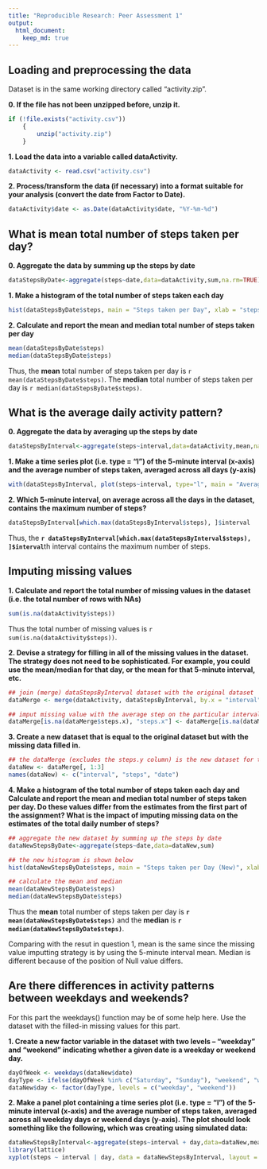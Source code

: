 ```yaml
---
title: "Reproducible Research: Peer Assessment 1"
output: 
  html_document:
    keep_md: true
---
```


## Loading and preprocessing the data
Dataset is in the same working directory called "activity.zip".

**0. If the file has not been unzipped before, unzip it.**
```r
if (!file.exists("activity.csv"))
    {
        unzip("activity.zip")
    }
```

**1. Load the data into a variable called dataActivity.**
```r
dataActivity <- read.csv("activity.csv")
```

**2. Process/transform the data (if necessary) into a format suitable for your analysis (convert the date from Factor to Date).**
```r
dataActivity$date <- as.Date(dataActivity$date, "%Y-%m-%d")
```

## What is mean total number of steps taken per day?

**0. Aggregate the data by summing up the steps by date**
```r
dataStepsByDate<-aggregate(steps~date,data=dataActivity,sum,na.rm=TRUE)
```

**1. Make a histogram of the total number of steps taken each day**
```r
hist(dataStepsByDate$steps, main = "Steps taken per Day", xlab = "steps per day")
```

**2. Calculate and report the mean and median total number of steps taken per day**
```r
mean(dataStepsByDate$steps)
median(dataStepsByDate$steps)
```

Thus, the **mean** total number of steps taken per day is `r mean(dataStepsByDate$steps)`.
The **median** total number of steps taken per day is `r median(dataStepsByDate$steps)`.

## What is the average daily activity pattern?

**0. Aggregate the data by averaging up the steps by date**
```r
dataStepsByInterval<-aggregate(steps~interval,data=dataActivity,mean,na.rm=TRUE)
```

**1. Make a time series plot (i.e. type = "l") of the 5-minute interval (x-axis) and the average number of steps taken, averaged across all days (y-axis)**
```r
with(dataStepsByInterval, plot(steps~interval, type="l", main = "Average Daily Activity"), xlab = "5-minute Interval", ylab = "Avergae Steps")
```

**2. Which 5-minute interval, on average across all the days in the dataset, contains the maximum number of steps?**
```r
dataStepsByInterval[which.max(dataStepsByInterval$steps), ]$interval
```

Thus, the **`r dataStepsByInterval[which.max(dataStepsByInterval$steps), ]$interval`**th interval contains the maximum number of steps.

## Imputing missing values

**1. Calculate and report the total number of missing values in the dataset (i.e. the total number of rows with NAs)**
```r
sum(is.na(dataActivity$steps))
```

Thus the total number of missing values is `r sum(is.na(dataActivity$steps))`.

**2. Devise a strategy for filling in all of the missing values in the dataset. The strategy does not need to be sophisticated. For example, you could use the mean/median for that day, or the mean for that 5-minute interval, etc.**
```r
## join (merge) dataStepsByInterval dataset with the original dataset
dataMerge <- merge(dataActivity, dataStepsByInterval, by.x = "interval", by.y = "interval")

## imput missing value with the average step on the particular interval
dataMerge[is.na(dataMerge$steps.x), "steps.x"] <- dataMerge[is.na(dataMerge$steps.x), "steps.y"]
```

**3. Create a new dataset that is equal to the original dataset but with the missing data filled in.**
```r
## the dataMerge (excludes the steps.y column) is the new dataset for this question
dataNew <- dataMerge[, 1:3]
names(dataNew) <- c("interval", "steps", "date")
```

**4. Make a histogram of the total number of steps taken each day and Calculate and report the mean and median total number of steps taken per day. Do these values differ from the estimates from the first part of the assignment? What is the impact of imputing missing data on the estimates of the total daily number of steps?**
```r
## aggregate the new dataset by summing up the steps by date
dataNewStepsByDate<-aggregate(steps~date,data=dataNew,sum)

## the new histogram is shown below
hist(dataNewStepsByDate$steps, main = "Steps taken per Day (New)", xlab = "steps per day")

## calculate the mean and median
mean(dataNewStepsByDate$steps)
median(dataNewStepsByDate$steps)
```

Thus the **mean** total number of steps taken per day is **`r mean(dataNewStepsByDate$steps)`** and the **median** is **`r median(dataNewStepsByDate$steps)`**.

Comparing with the resut in question 1, mean is the same since the missing value imputting strategy is by using the 5-minute interval mean. Median is different because of the position of Null value differs.

## Are there differences in activity patterns between weekdays and weekends?
For this part the weekdays() function may be of some help here. Use the dataset with the filled-in missing values for this part.

**1. Create a new factor variable in the dataset with two levels -- "weekday" and "weekend" indicating whether a given date is a weekday or weekend day.**
```r
dayOfWeek <- weekdays(dataNew$date)
dayType <- ifelse(dayOfWeek %in% c("Saturday", "Sunday"), "weekend", "weekday")
dataNew$day <- factor(dayType, levels = c("weekday", "weekend"))
```

**2. Make a panel plot containing a time series plot (i.e. type = "l") of the 5-minute interval (x-axis) and the average number of steps taken, averaged across all weekday days or weekend days (y-axis). The plot should look something like the following, which was creating using simulated data:**
```r
dataNewStepsByInterval<-aggregate(steps~interval + day,data=dataNew,mean)
library(lattice)
xyplot(steps ~ interval | day, data = dataNewStepsByInterval, layout = c(1, 2), type="l")
```
